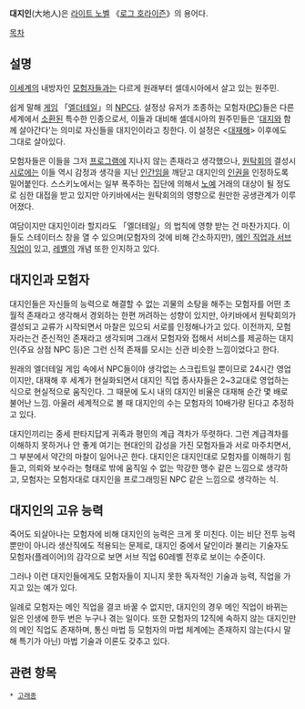 '''대지인'''(大地人)은 [[라이트 노벨]] 《[[로그 호라이즌]]》의 용어다.

[[목차]]
== 설명 ==
[[이세계]]의 내방자인 [[모험자]]들과는 다르게 원래부터 셀데시아에서 살고 있는 원주민.

쉽게 말해 [[게임]] 「[[엘더테일]]」의 [[NPC]]다. 설정상 유저가 조종하는 모험자([[PC]])들은 다른 세계에서 [[소환]]된 특수한 인종으로서, 이들과 대비해 셀데시아의 원주민들은 '[[대지]]와 함께 살아간다'는 의미로 자신들을 대지인이라고 칭한다. 이 설정은 <[[대재해]]> 이후에도 그대로 살아있다.

모험자들은 이들을 그저 [[프로그램]]에 지나지 않는 존재라고 생각했으나, [[원탁회의]] 결성시 [[시로에]]는 이들 역시 감정과 생각을 지닌 [[인간]]임을 깨닫고 대지인의 [[인권]]을 인정하도록 밀어붙인다. 스스키노에서는 일부 폭주하는 집단에 의해서 [[노예]] 거래의 대상이 될 정도로 심한 대접을 받고 있지만 아키바에서는 원탁회의의 영향으로 원만한 공생관계가 이루어졌다.

여담이지만 대지인이라 할지라도 「엘더테일」의 법칙에 영향 받는 건 마찬가지다. 이들도 스테이터스 창을 열 수 있으며(모험자의 것에 비해 간소하지만), [[로그 호라이즌/직업|메인 직업과 서브 직업]]이 있고, [[레벨]]의 개념 또한 인지하고 있다.

== 대지인과 모험자 ==
대지인들은 자신들의 능력으로 해결할 수 없는 괴물의 소탕을 해주는 모험자를 어떤 초월적 존재라고 생각해서 경외하는 한편 꺼려하는 성향이 있지만, 아키바에서 원탁회의가 결성되고 교류가 시작되면서 마찰은 있으되 서로를 인정해나가고 있다. 이전까지, 모험자라는건 준신적인 존재라고 생각되며 그래서 모험자와 접해서 서비스를 제공하는 대지인(주요 상점 NPC 등)은 그런 신적 존재를 모시는 신관 비슷한 느낌이었다고 한다.

원래의 엘더테일 게임 속에서 NPC들이야 생각없는 스크립트일 뿐이므로 24시간 영업이지만, 대재해 후 세계가 현실화되면서 대지인 직업 종사자들은 2~3교대로 영업하는 식으로 현실적으로 움직인다. 그 때문에 도시 내의 대지인 비율은 대재해 순간 몇 배로 불어난 느낌. 아울러 세계적으로 볼 때 대지인의 수는 모험자의 10배가량 된다고 추정하고 있다.

대지인끼리는 중세 판타지답게 귀족과 평민의 계급 격차가 뚜렷하다. 그런 계급격차를 이해하지 못하거나 안 좋게 여기는 현대인의 감성을 가진 모험자들과 서로 마주치면서, 그 부분에서 약간의 마찰이 일어나곤 한다. 대지인은 대지인대로 모험자를 이해하기 힘들고, 의뢰와 보수라는 형태로 밖에 움직일 수 없는 막강한 맹수 같은 느낌으로 생각하고, 모험자는 모험자대로 대지인을 프로그래밍된 NPC 같은 느낌으로 생각하는 식.

== 대지인의 고유 능력 ==
죽어도 되살아나는 모험자에 비해 대지인의 능력은 크게 못 미친다. 이는 비단 전투 능력뿐만이 아니라 생산직에도 적용되는 문제로, 대지인 중에서 달인이라 불리는 기술자도 모험자(플레이어)의 감각으로 보면 서브 직업 60레벨 전후로 보이는 수준이다.

그러나 이런 대지인들에게도 모험자들이 지니지 못한 독자적인 기술과 능력, 직업을 가지고 있는 예가 있다.

일례로 모험자는 메인 직업을 결코 바꿀 수 없지만, 대지인의 경우 메인 직업이 바뀌는 일은 인생에 한두 번은 누구나 겪는 일이다. 또한 모험자의 12직에 속하지 않는 대지인만의 메인 직업도 존재하며, 통신 마법 등 모험자의 마법 체계에는 존재하지 않는(다시 말해 특기가 아닌) 마법 기술과 이론도 갖추고 있다.

== 관련 항목 ==
 * [[고래종]]
